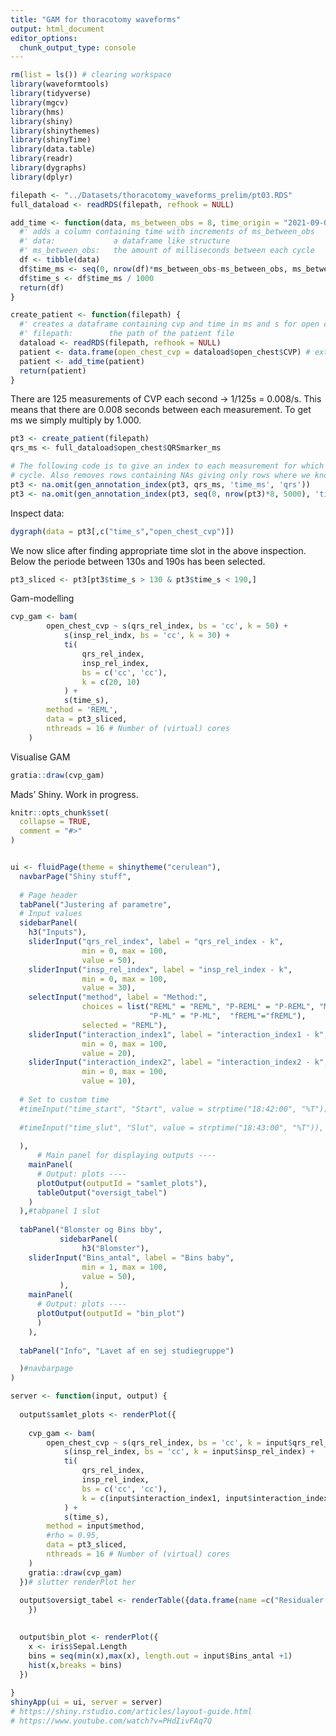 ```yaml
---
title: "GAM for thoracotomy waveforms"
output: html_document
editor_options: 
  chunk_output_type: console
---
```


```r
rm(list = ls()) # clearing workspace
library(waveformtools)
library(tidyverse)
library(mgcv)
library(hms)
library(shiny)
library(shinythemes)
library(shinyTime)
library(data.table)
library(readr)
library(dygraphs)
library(dplyr)
```


```r
filepath <- "../Datasets/thoracotomy_waveforms_prelim/pt03.RDS"
full_dataload <- readRDS(filepath, refhook = NULL)
```


```r
add_time <- function(data, ms_between_obs = 8, time_origin = "2021-09-03") {
  #' adds a column containing time with increments of ms_between_obs
  #' data:             a dataframe like structure
  #' ms_between_obs:   the amount of milliseconds between each cycle
  df <- tibble(data)
  df$time_ms <- seq(0, nrow(df)*ms_between_obs-ms_between_obs, ms_between_obs)
  df$time_s <- df$time_ms / 1000
  return(df)
}

create_patient <- function(filepath) {
  #' creates a dataframe containing cvp and time in ms and s for open chest
  #' filepath:        the path of the patient file
  dataload <- readRDS(filepath, refhook = NULL)
  patient <- data.frame(open_chest_cvp = dataload$open_chest$CVP) # extract cvp numbers from data
  patient <- add_time(patient)
  return(patient)
}
```


There are 125 measurements of CVP each second -> 1/125s = 0.008/s. 
This means that there are 0.008 seconds between each measurement. 
To get ms we simply multiply by 1.000.



```r
pt3 <- create_patient(filepath)
qrs_ms <- full_dataload$open_chest$QRSmarker_ms

# The following code is to give an index to each measurement for which position it has in its heartbeat 
# cycle. Also removes rows containing NAs giving only rows where we know start and end of cycle
pt3 <- na.omit(gen_annotation_index(pt3, qrs_ms, 'time_ms', 'qrs')) 
pt3 <- na.omit(gen_annotation_index(pt3, seq(0, nrow(pt3)*8, 5000), 'time_ms', 'insp'))
```


Inspect data:

```r
dygraph(data = pt3[,c("time_s","open_chest_cvp")])
```


We now slice after finding appropriate time slot in the above inspection. 
Below the periode between 130s and 190s has been selected.

```r
pt3_sliced <- pt3[pt3$time_s > 130 & pt3$time_s < 190,]
```


Gam-modelling

```r
cvp_gam <- bam(
        open_chest_cvp ~ s(qrs_rel_index, bs = 'cc', k = 50) +
            s(insp_rel_indx, bs = 'cc', k = 30) +
            ti(
                qrs_rel_index,
                insp_rel_index,
                bs = c('cc', 'cc'),
                k = c(20, 10)
            ) +
            s(time_s),
        method = 'REML',
        data = pt3_sliced,
        nthreads = 16 # Number of (virtual) cores
    )
```


Visualise GAM

```r
gratia::draw(cvp_gam)
```


Mads' Shiny. Work in progress.

```r
knitr::opts_chunk$set(
  collapse = TRUE,
  comment = "#>"
)


ui <- fluidPage(theme = shinytheme("cerulean"),
  navbarPage("Shiny stuff",
             
  # Page header
  tabPanel("Justering af parametre",
  # Input values
  sidebarPanel(
    h3("Inputs"),
    sliderInput("qrs_rel_index", label = "qrs_rel_index - k",
                min = 0, max = 100,
                value = 50),
    sliderInput("insp_rel_index", label = "insp_rel_index - k",
                min = 0, max = 100,
                value = 30),
    selectInput("method", label = "Method:", 
                choices = list("REML" = "REML", "P-REML" = "P-REML", "ML" = "ML", 
                               "P-ML" = "P-ML",  "fREML"="fREML"), 
                selected = "REML"),
    sliderInput("interaction_index1", label = "interaction_index1 - k",
                min = 0, max = 100,
                value = 20),
    sliderInput("interaction_index2", label = "interaction_index2 - k",
                min = 0, max = 100,
                value = 10),
  
  # Set to custom time 
  #timeInput("time_start", "Start", value = strptime("18:42:00", "%T")),
  
  #timeInput("time_slut", "Slut", value = strptime("18:43:00", "%T")),
  
  ),
      # Main panel for displaying outputs ----
    mainPanel(
      # Output: plots ----
      plotOutput(outputId = "samlet_plots"),
      tableOutput("oversigt_tabel")
    )
  ),#tabpanel 1 slut
  
  tabPanel("Blomster og Bins bby", 
           sidebarPanel(
                h3("Blomster"),
    sliderInput("Bins_antal", label = "Bins baby",
                min = 1, max = 100,
                value = 50),
           ),
    mainPanel(
      # Output: plots ----
      plotOutput(outputId = "bin_plot")
      )
    ),
  
  tabPanel("Info", "Lavet af en sej studiegruppe")

  )#navbarpage 
)

server <- function(input, output) {
  
  output$samlet_plots <- renderPlot({
    
    cvp_gam <- bam(
        open_chest_cvp ~ s(qrs_rel_index, bs = 'cc', k = input$qrs_rel_index) +
            s(insp_rel_index, bs = 'cc', k = input$insp_rel_index) +
            ti(
                qrs_rel_index,
                insp_rel_index,
                bs = c('cc', 'cc'),
                k = c(input$interaction_index1, input$interaction_index2)
            ) +
            s(time_s),
        method = input$method,
        #rho = 0.95,
        data = pt3_sliced,
        nthreads = 16 # Number of (virtual) cores
    )
    gratia::draw(cvp_gam)
  })# slutter renderPlot her
  
  output$oversigt_tabel <- renderTable({data.frame(name =c("Residualer i anden", "REML_score"), value=c(sum(cvp_gam$residuals^2), unname(cvp_gam$gcv.ubre[1])))
    })

  
  output$bin_plot <- renderPlot({
    x <- iris$Sepal.Length
    bins = seq(min(x),max(x), length.out = input$Bins_antal +1)
    hist(x,breaks = bins)
  })
  
}
shinyApp(ui = ui, server = server)
# https://shiny.rstudio.com/articles/layout-guide.html
# https://www.youtube.com/watch?v=PHdIivFAq7Q
```

